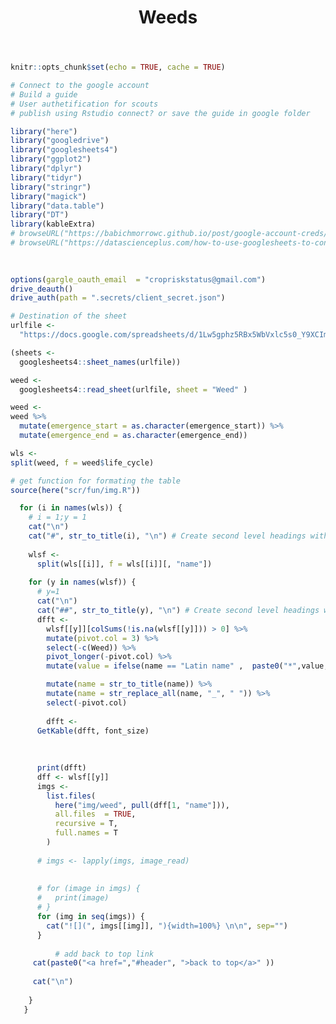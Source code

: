 % Weeds 

```r
knitr::opts_chunk$set(echo = TRUE, cache = TRUE)
```


```r

# Connect to the google account 
# Build a guide
# User authetification for scouts 
# publish using Rstudio connect? or save the guide in google folder 

library("here")
library("googledrive")
library("googlesheets4")
library("ggplot2")
library("dplyr")
library("tidyr")
library("stringr")
library("magick")
library("data.table")
library("DT")
library(kableExtra)
# browseURL("https://babichmorrowc.github.io/post/google-account-creds/")
# browseURL("https://datascienceplus.com/how-to-use-googlesheets-to-connect-r-to-google-sheets/")
 
 

options(gargle_oauth_email  = "cropriskstatus@gmail.com")
drive_deauth()
drive_auth(path = ".secrets/client_secret.json")

# Destination of the sheet
urlfile <-
  "https://docs.google.com/spreadsheets/d/1Lw5gphz5RBx5WbVxlc5s0_Y9XCImkdCWwKZh3hgU0zE/edit?usp=sharing"

(sheets <- 
  googlesheets4::sheet_names(urlfile))

weed <- 
  googlesheets4::read_sheet(urlfile, sheet = "Weed" )

weed <- 
weed %>% 
  mutate(emergence_start = as.character(emergence_start)) %>% 
  mutate(emergence_end = as.character(emergence_end))

wls <- 
split(weed, f = weed$life_cycle)

# get function for formating the table 
source(here("scr/fun/img.R"))

```
 
 
```r
 
  
  for (i in names(wls)) {
    # i = 1;y = 1
    cat("\n")
    cat("#", str_to_title(i), "\n") # Create second level headings with the names.
    
    wlsf <-
      split(wls[[i]], f = wls[[i]][, "name"])
    
    for (y in names(wlsf)) {
      # y=1
      cat("\n")
      cat("##", str_to_title(y), "\n") # Create second level headings with the names.
      dfft <-
        wlsf[[y]][colSums(!is.na(wlsf[[y]])) > 0] %>%
        mutate(pivot.col = 3) %>%
        select(-c(Weed)) %>%
        pivot_longer(-pivot.col) %>%
        mutate(value = ifelse(name == "Latin name" ,  paste0("*",value, "*"),value)) %>% 

        mutate(name = str_to_title(name)) %>%
        mutate(name = str_replace_all(name, "_", " ")) %>%
        select(-pivot.col)    
        
        dfft <-
      GetKable(dfft, font_size)
  
      
      
      print(dfft)
      dff <- wlsf[[y]]
      imgs <-
        list.files(
          here("img/weed", pull(dff[1, "name"])),
          all.files  = TRUE,
          recursive = T,
          full.names = T
        )
      
      # imgs <- lapply(imgs, image_read)
      
      
      # for (image in imgs) {
      #   print(image)
      # }
      for (img in seq(imgs)) {
        cat("![](", imgs[[img]], "){width=100%} \n\n", sep="")
      }
      
          # add back to top link
     cat(paste0("<a href=","#header", ">back to top</a>" ))
 
     cat("\n")
       
    }
   }
```

 
